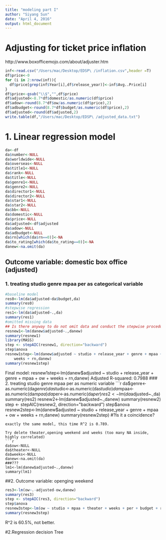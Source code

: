 ```yaml
---
title: "modeling part I"
author: "Siyang Sun"
date: "April 4, 2016"
output: html_document
---
```

# Adjusting for ticket price inflation 
http://www.boxofficemojo.com/about/adjuster.htm
```r
inf<-read.csv("/Users/mac/Desktop/EDSP\ /inflation.csv",header =T)
df$price<-0
for (i in 2:nrow(inf)){
  df$price[grep(inf$Year[i],df$release_year)]<-inf$Avg..Price[i]    
}
df$price<-gsub("\\$","",df$price)
df$adjusted<-8.7*df$domestic/as.numeric(df$price)
df$adow<-round(8.7*df$ow/as.numeric(df$price),2)
df$adbudget<-round(8.7*df$budget/as.numeric(df$price),2)
df$adjusted<-round(df$adjusted,2)
write.table(df,"/Users/mac/Desktop/EDSP\ /adjusted_data.txt")
```
# 1. Linear regression model 
```r
da<-df
da$number<-NULL
da$worldwide<-NULL
da$overseas<-NULL
da$title1<-NULL
da$rank<-NULL
da$title<-NULL
da$genre1<-NULL
da$genre2<-NULL  
da$director1<-NULL
da$director2<-NULL
da$star1<-NULL
da$star2<-NULL
da$bb<-NULL
da$domestic<-NULL
da$price<-NULL
da$adjusted<-df$adjusted
da$adow<-NULL
da$adbudget<-NULL
da$rn[which(da$rn==0)]<-NA
da$to_rating[which(da$to_rating==0)]<-NA
danew<-na.omit(da)
```
## Outcome variable: domestic box office (adjusted)
### 1. treating studio genre mpaa per as categorical variable
```r
#baseline model
res0<-lm(da$adjusted~da$budget,da)
summary(res0)
#stepwise regression
res1<-lm(da$adjusted~.,da)
summary(res1)
#omitted missing data
## Is there anyway to do not omit data and conduct the stepwise procedure? 
resnew1<-lm(danew$adjusted~.,danew)
summary(resnew1)
library(MASS)
step <- stepAIC(resnew1, direction="backward")
step$anova
resnew1step<-lm(danew$adjusted ~ studio + release_year + genre + mpaa + ow + 
    weeks + rn,danew)
summary(resnew1step)
```
Final model:
resnew1step<-lm(danew$adjusted ~ studio + release_year + genre + mpaa + ow + 
    weeks + rn,danew)
Adjusted R-squared:  0.7988 
### 2. treating studio genre mpaa per as numeric variable
```r
da$genre<-as.numeric(da$genre)
da$studio<-as.numeric(da$studio)
da$mpaa<-as.numeric(da$mpaa)
da$per<-as.numeric(da$per)
res2<-lm(da$adjusted~.,da)
summary(res2)
resnew2<-lm(danew$adjusted~.,danew)
summary(resnew2)
step <- stepAIC(resnew2, direction="backward")
step$anova
resnew2step<-lm(danew$adjusted ~ studio + release_year + genre + mpaa + ow + 
    weeks + rn,danew)
summary(resnew2step)
#?Is it a coincidence?
```
exactly the same model, this time R^2 is 0.789.

Try delete theater,opening weekend and weeks (too many NA inside, highly correlated)
```r
da$ow<-NULL
da$theater<-NULL
da$weeks<-NULL
danew<-na.omit(da)
###???
lm1<-lm(danew$adjusted~.,danew)
summary(lm1)
```
##2. Outcome variable: openging weekend 
```r
res3<-lm(ow~.-adjusted-ow,danew)
summary(res3)
step <- stepAIC(res3, direction="backward")
step$anova
resnew3step<-lm(ow ~ studio + mpaa + theater + weeks + per + budget + rn + sh,danew)
summary(resnew3step)
```
R^2 is 60.5%, not better.

#2.Regression decision Tree
```r

```

